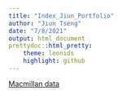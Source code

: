 ```yaml
---
title: "Index_Jiun_Portfolio"
author: "Jiun Tseng"
date: "7/8/2021"
output: html_document
prettydoc::html_pretty:
    theme: leonids
    highlight: github
---
```

[Macmillan data](Macmillan_unstranded_control_report.html)



